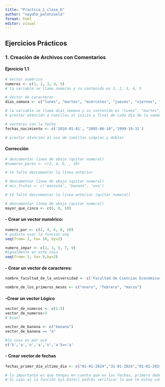 ```yaml
---
title: "Practica_1_clase_6"
author: "nayuha_palenzuela"
format: html
editor: visual
---
```


## Ejercicios Prácticos

### 1. Creación de Archivos con Comentarios

#### Ejercicio 1.1

```r
# Vector numérico
numeros <- c(1, 2, 3, 4, 5)
# la variable se llama numeros y su contenido es 1, 2, 3, 4, 5

```

```r
# Vector de caracteres
dias_semana <- c("lunes", "martes", "miércoles", "jueves", "viernes", "sábado", "domingo")

# la variable se llama dias_semana y su contenido es "lunes", "martes",....
# prestar atención a comillas al inicio y final de cada día de la semana
```

```r

# vectores con la fecha
fechas_nacimiento <- c('2010-01-01', "2005-06-10",'1999-10-31')

# prestar atención al uso de comillas simples y dobles
```

#### Corrección

```r

# descomentar línea de abajo (quitar numeral)
#numeros_pares <- c(2, 4, 6, , 10)

# te faltó descomentar la línea anterior
```

```r
# descomentar línea de abajo (quitar numeral)
# mis_frutas <- c('manzana', "banana", 'uva')

# te faltó descomentar la línea anterior (quitar numeral)
```

```r
# descomentar línea de abajo (quitar numeral)
mayor_que_cinco <- c(6, 8, 10)
```

#### **- Crear un vector numérico:**

```r
numero_par <- c(2, 4, 6, 8, 10)
# pudiste usar la función seq
seq(from= 2, to= 10, by=2)

numero_impar <- c(1, 3, 5, 7, 9)
#igualmente en este caso
seq(from= 1, to= 9,by=2)


```

#### - **Crear un vector de caracteres:**

```r
nombre_facultad_de_la_universidad <- c('Facultad de Ciencias Económicas y sociales','Universidad Central de Venezuela')
```

```r
nombre_de_los_primeros_meses <- c("enero", "febrero", "marzo")
```

#### -Crear un vector Lógico

```r
vector_de_numeros <- c(1:5)
vector_de_numeros>3
# bien!
```

```r
vector_de_banana <- c("banana")
vector_de_banana == "a"

#la cosa es por acá
c('b','a','n','a','n','a')=='a'
```

#### - Crear vector de fechas

```r
fechas_primer_día_ultimo_dia <- c("01-01-2024","31-01-2024","01-02-2024","29-02-2024","01-03-2024","31-03-2024")

# lo importante es que tengas en cuenta que en las fechas, primero debe ir el año, luego el mes y finalmente el día.
# Si usas al la función Sys.Date() podrás verificar lo que te estoy comentando
```

